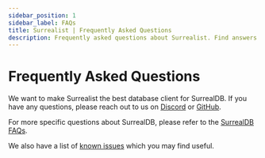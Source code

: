 ```yaml
---
sidebar_position: 1
sidebar_label: FAQs
title: Surrealist | Frequently Asked Questions
description: Frequently asked questions about Surrealist. Find answers to common questions about Surrealist, the SurrealDB database, and more.
---
```


# Frequently Asked Questions

We want to make Surrealist the best database client for SurrealDB. If you have any questions, please reach out to us on [Discord](https://discord.com/invite/surrealdb) or [GitHub](https://github.com/surrealdb/surrealist).

For more specific questions about SurrealDB, please refer to the [SurrealDB FAQs](/docs/surrealist/faqs/info).

We also have a list of [known issues](/docs/surrealist/faqs/known-issues) which you may find useful.
